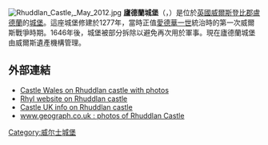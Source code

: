 {{multiple issues|
{{expand|time=2015-03-18T16:30:00+00:00}}
{{unreferenced|time=2015-03-18T16:30:00+00:00}}
}}
[[File:Rhuddlan_Castle,_May_2012.jpg|thumb]]
'''廬德蘭城堡'''（{{lang-en|Rhuddlan Castle}}，{{lang-cy|Castell Rhuddlan}}）是位於[[英國|英國]][[威爾斯|威爾斯]][[登比郡|登比郡]][[盧德蘭|盧德蘭]]的[[城堡|城堡]]。這座城堡修建於1277年，當時正值[[愛德華一世|愛德華一世]]統治時的第一次威爾斯戰爭時期。1646年後，城堡被部分拆除以避免再次用於軍事。現在廬德蘭城堡由威爾斯遺產機構管理。

==外部連結==
{{commonscat|Rhuddlan Castle}}
*[http://www.castlewales.com/rhudln.html Castle Wales on Rhuddlan castle with photos] {{Wayback|url=http://www.castlewales.com/rhudln.html |date=20140909084338 }}
*[https://web.archive.org/web/20080117111430/http://www.rhyl.com/rhuddlan.html Rhyl website on Rhuddlan castle]
*[https://archive.is/20130111233318/http://www.castleuk.net/castle_lists_wales/116/rhuddlancastle.html Castle UK info on Rhuddlan castle]
*[http://www.geograph.org.uk/search.php?i=2767834 www.geograph.co.uk : photos of Rhuddlan Castle] {{Wayback|url=http://www.geograph.org.uk/search.php?i=2767834 |date=20211019112110 }}

{{DEFAULTSORT:Rhuddlan Castle}}
[[Category:威尔士城堡|Category:威尔士城堡]]
{{European building-stub}}
{{England-stub}}